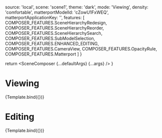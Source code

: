 

<Meta title="Tests/Matterport" component={SceneComposer} argTypes={argTypes} />

  source: 'local',
  scene: 'scene1',
  theme: 'dark',
  mode: 'Viewing',
  density: 'comfortable',
  matterportModelId: 'cZowU1FxWEQ',
  matterportApplicationKey: '',
  features: [
    COMPOSER_FEATURES.SceneHierarchyRedesign,
    COMPOSER_FEATURES.SceneHierarchyReorder,
    COMPOSER_FEATURES.SceneHierarchySearch,
    COMPOSER_FEATURES.SubModelSelection,
    COMPOSER_FEATURES.ENHANCED_EDITING,
    COMPOSER_FEATURES.CameraView,
    COMPOSER_FEATURES.OpacityRule,
    COMPOSER_FEATURES.Matterport
  ]
}

  return <SceneComposer {...defaultArgs} {...args} />
}

# Viewing

<Canvas>
  <Story name='Viewer'
    height='500px'
    parameters={{ controls: { include: ['matterportModelId', 'matterportApplicationKey', 'onSelectionChanged', 'onWidgetClick'], hideNoControlsWarning: true }}}
    args={{ ...defaultArgs, scene: 'CookieFactoryWaterTank' }}>
    {Template.bind({})}
  </Story>
</Canvas>

# Editing
<Canvas>
  <Story name='Editor'
    height='500px'
    parameters={{ controls: { include: ['matterportModelId', 'matterportApplicationKey', 'onSelectionChanged', 'onWidgetClick'], hideNoControlsWarning: true }}}
    args={{ ...defaultArgs, scene: 'CookieFactoryWaterTank', mode: 'Editing' }}>
    {Template.bind({})}
  </Story>
</Canvas>
